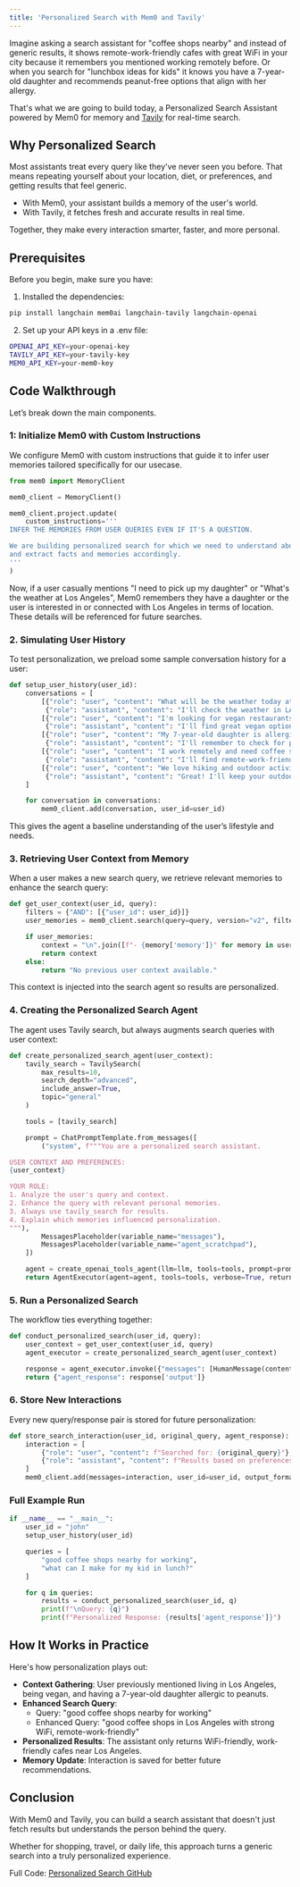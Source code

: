 ```yaml
---
title: 'Personalized Search with Mem0 and Tavily'
---
```


<Snippet file="security-compliance.mdx" />

Imagine asking a search assistant for "coffee shops nearby" and instead of generic results, it shows remote-work-friendly cafes with great WiFi in your city because it remembers you mentioned working remotely before. Or when you search for "lunchbox ideas for kids" it knows you have a 7-year-old daughter and recommends peanut-free options that align with her allergy.

That's what we are going to build today, a Personalized Search Assistant powered by Mem0 for memory and [Tavily](https://tavily.com) for real-time search.


## Why Personalized Search

Most assistants treat every query like they've never seen you before. That means repeating yourself about your location, diet, or preferences, and getting results that feel generic.

- With Mem0, your assistant builds a memory of the user's world.
- With Tavily, it fetches fresh and accurate results in real time.

Together, they make every interaction smarter, faster, and more personal.

## Prerequisites

Before you begin, make sure you have:

1. Installed the dependencies:
```bash
pip install langchain mem0ai langchain-tavily langchain-openai
```

2. Set up your API keys in a .env file:
```bash
OPENAI_API_KEY=your-openai-key
TAVILY_API_KEY=your-tavily-key
MEM0_API_KEY=your-mem0-key
```

## Code Walkthrough
Let’s break down the main components.

### 1: Initialize Mem0 with Custom Instructions

We configure Mem0 with custom instructions that guide it to infer user memories tailored specifically for our usecase.

```python
from mem0 import MemoryClient

mem0_client = MemoryClient()

mem0_client.project.update(
    custom_instructions='''
INFER THE MEMORIES FROM USER QUERIES EVEN IF IT'S A QUESTION.

We are building personalized search for which we need to understand about user's preferences and life
and extract facts and memories accordingly.
'''
)
```
Now, if a user casually mentions "I need to pick up my daughter" or "What's the weather at Los Angeles", Mem0 remembers they have a daughter or the user is interested in or connected with Los Angeles in terms of location. These details will be referenced for future searches.

### 2. Simulating User History
To test personalization, we preload some sample conversation history for a user:

```python
def setup_user_history(user_id):
    conversations = [
        [{"role": "user", "content": "What will be the weather today at Los Angeles? I need to pick up my daughter from office."},
         {"role": "assistant", "content": "I'll check the weather in LA for you."}],
        [{"role": "user", "content": "I'm looking for vegan restaurants in Santa Monica"},
         {"role": "assistant", "content": "I'll find great vegan options in Santa Monica."}],
        [{"role": "user", "content": "My 7-year-old daughter is allergic to peanuts"},
         {"role": "assistant", "content": "I'll remember to check for peanut-free options."}],
        [{"role": "user", "content": "I work remotely and need coffee shops with good wifi"},
         {"role": "assistant", "content": "I'll find remote-work-friendly coffee shops."}],
        [{"role": "user", "content": "We love hiking and outdoor activities on weekends"},
         {"role": "assistant", "content": "Great! I'll keep your outdoor activity preferences in mind."}],
    ]

    for conversation in conversations:
        mem0_client.add(conversation, user_id=user_id)
```
This gives the agent a baseline understanding of the user’s lifestyle and needs.

### 3. Retrieving User Context from Memory
When a user makes a new search query, we retrieve relevant memories to enhance the search query:

```python
def get_user_context(user_id, query):
    filters = {"AND": [{"user_id": user_id}]}
    user_memories = mem0_client.search(query=query, version="v2", filters=filters)

    if user_memories:
        context = "\n".join([f"- {memory['memory']}" for memory in user_memories])
        return context
    else:
        return "No previous user context available."
```
This context is injected into the search agent so results are personalized.

### 4. Creating the Personalized Search Agent
The agent uses Tavily search, but always augments search queries with user context:

```python
def create_personalized_search_agent(user_context):
    tavily_search = TavilySearch(
        max_results=10,
        search_depth="advanced",
        include_answer=True,
        topic="general"
    )

    tools = [tavily_search]

    prompt = ChatPromptTemplate.from_messages([
        ("system", f"""You are a personalized search assistant.

USER CONTEXT AND PREFERENCES:
{user_context}

YOUR ROLE:
1. Analyze the user's query and context.
2. Enhance the query with relevant personal memories.
3. Always use tavily_search for results.
4. Explain which memories influenced personalization.
"""),
        MessagesPlaceholder(variable_name="messages"),
        MessagesPlaceholder(variable_name="agent_scratchpad"),
    ])

    agent = create_openai_tools_agent(llm=llm, tools=tools, prompt=prompt)
    return AgentExecutor(agent=agent, tools=tools, verbose=True, return_intermediate_steps=True)
```

### 5. Run a Personalized Search
The workflow ties everything together:

```python
def conduct_personalized_search(user_id, query):
    user_context = get_user_context(user_id, query)
    agent_executor = create_personalized_search_agent(user_context)

    response = agent_executor.invoke({"messages": [HumanMessage(content=query)]})
    return {"agent_response": response['output']}
```

### 6. Store New Interactions
Every new query/response pair is stored for future personalization:

```python
def store_search_interaction(user_id, original_query, agent_response):
    interaction = [
        {"role": "user", "content": f"Searched for: {original_query}"},
        {"role": "assistant", "content": f"Results based on preferences: {agent_response}"}
    ]
    mem0_client.add(messages=interaction, user_id=user_id, output_format="v1.1")
```

### Full Example Run

```python
if __name__ == "__main__":
    user_id = "john"
    setup_user_history(user_id)

    queries = [
        "good coffee shops nearby for working",
        "what can I make for my kid in lunch?"
    ]

    for q in queries:
        results = conduct_personalized_search(user_id, q)
        print(f"\nQuery: {q}")
        print(f"Personalized Response: {results['agent_response']}")
```

## How It Works in Practice

Here's how personalization plays out:

- **Context Gathering**: User previously mentioned living in Los Angeles, being vegan, and having a 7-year-old daughter allergic to peanuts.
- **Enhanced Search Query**:
  - Query: "good coffee shops nearby for working"
  - Enhanced Query: "good coffee shops in Los Angeles with strong WiFi, remote-work-friendly"
- **Personalized Results**: The assistant only returns WiFi-friendly, work-friendly cafes near Los Angeles.
- **Memory Update**: Interaction is saved for better future recommendations.

## Conclusion

With Mem0 and Tavily, you can build a search assistant that doesn't just fetch results but understands the person behind the query.

Whether for shopping, travel, or daily life, this approach turns a generic search into a truly personalized experience.

Full Code: [Personalized Search GitHub](https://github.com/mem0ai/mem0/blob/main/examples/misc/personalized_search.py)